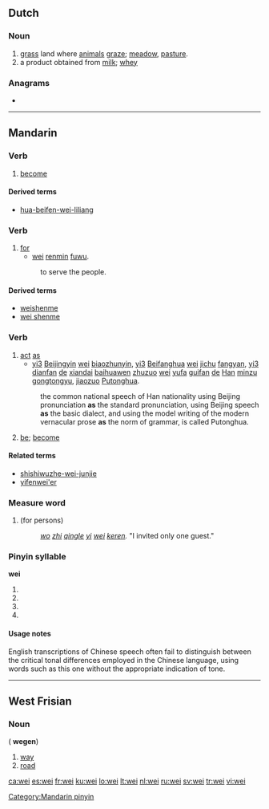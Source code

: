 {{also|wēi|wéi|wěi|wèi}}
==Dutch==

===Noun===
{{infl|nl|noun}} {{f}}

# [[grass]] land where [[animal]]s [[graze]]; [[meadow]], [[pasture]].
# a product obtained from [[milk]]; [[whey]]

===Anagrams===
* {{l|nl|wie}}

----

==Mandarin==

===Verb===
{{infl|cmn|verb|Pinyin|wéi|sim|为}}

# [[become]]

====Derived terms====
* [[hua-beifen-wei-liliang]]

===Verb===
{{cmn-verb|p|pin=wei4|pint=wei4|tra=為|sim=为}}

# [[for]]
#* [[wei]] [[renmin]] [[fuwu]].
#: to serve the people.

====Derived terms====
* [[weishenme]]
* [[wei shenme]]

===Verb===
{{cmn-verb|p|pin=wei2|pint=wei2|tra=為|sim=为}}

# [[act]] [[as]]
#* [[yi|yi3]] [[Beijingyin]] [[wei]] [[biaozhunyin]], [[yi|yi3]] [[Beifanghua]] [[wei]] [[jichu]] [[fangyan]], [[yi|yi3]] [[dianfan]] [[de]] [[xiandai]] [[baihuawen]] [[zhuzuo]] [[wei]] [[yufa]] [[guifan]] [[de]] [[Han]] [[minzu gongtongyu]], [[jiaozuo]] [[Putonghua]].
#: the common national speech of Han nationality using Beijing pronunciation '''as''' the standard pronunciation, using Beijing speech '''as''' the basic dialect, and using the model writing of the modern vernacular prose '''as''' the norm of grammar, is called Putonghua.
# [[be]]; [[become]]

====Related terms====
* [[shishiwuzhe-wei-junjie]]
* [[yifenwei'er]]

===Measure word===
{{rfc-header|Measure word|lang=cmn}}
{{cmn-noun|p|pin=wèi|pint=wei4|tas=位}}

# <courteous> (for persons)
#: ''[[wo]] [[zhi]] [[qing]][[le]] [[yi]] [[wei]] [[keren]].''  "I invited only one guest."

===Pinyin syllable===
'''wei'''

# {{nonstandard spelling of|lang=cmn|sc=Latn|[[wēi]]}}
# {{nonstandard spelling of|lang=cmn|sc=Latn|[[wéi]]}}
# {{nonstandard spelling of|lang=cmn|sc=Latn|[[wěi]]}}
# {{nonstandard spelling of|lang=cmn|sc=Latn|[[wèi]]}}

====Usage notes====
English transcriptions of Chinese speech often fail to distinguish between the critical tonal differences employed in the Chinese language, using words such as this one without the appropriate indication of tone.

[[Category:Mandarin pinyin]]

----

==West Frisian==

===Noun===
{{infl|fy|noun}} {{c}} ({{p}} '''wegen''')

# [[way]]
# [[road]]

[[ca:wei]]
[[es:wei]]
[[fr:wei]]
[[ku:wei]]
[[lo:wei]]
[[lt:wei]]
[[nl:wei]]
[[ru:wei]]
[[sv:wei]]
[[tr:wei]]
[[vi:wei]]